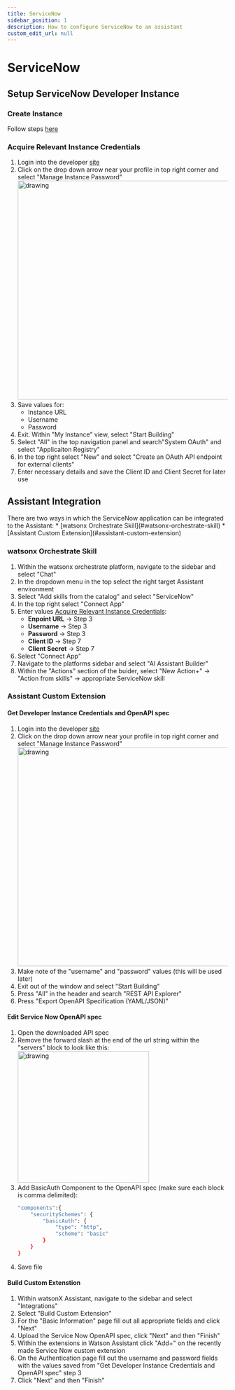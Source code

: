 ```yaml
---
title: ServiceNow
sidebar_position: 1
description: How to configure ServiceNow to an assistant
custom_edit_url: null
---
```


# ServiceNow

## Setup ServiceNow Developer Instance
<div style={{ borderBottom: '1px solid #000', marginTop: '20px', marginBottom: '20px' }}></div>

### Create Instance
Follow steps [here](https://developer.servicenow.com/dev.do#!/learn/learning-plans/tokyo/new_to_servicenow/app_store_learnv2_buildmyfirstapp_tokyo_personal_developer_instances)

### Acquire Relevant Instance Credentials
1. Login into the developer [site](https://developer.servicenow.com/dev.do)
2. Click on the drop down arrow near your profile in top right corner and select "Manage Instance Password"
    <img src="https://zenhub.ibm.com/images/64b6ea16cb0d621557d315d9/58004866-1119-4ce4-8b8e-f2b00b25ba1b" alt="drawing" width="500"/>
3. Save values for:
    * Instance URL
    * Username
    * Password
4. Exit. Within "My Instance" view, select "Start Building"
5. Select "All" in the top navigation panel and search"System OAuth" and select "Applicaiton Registry"
6. In the top right select "New" and select "Create an OAuth API endpoint for external clients"
7. Enter necessary details and save the Client ID and Client Secret for later use


## Assistant Integration
<div style={{ borderBottom: '1px solid #000', marginTop: '20px', marginBottom: '20px' }}></div>
There are two ways in which the ServiceNow application can be integrated to the Assistant:
* [watsonx Orchestrate Skill](#watsonx-orchestrate-skill)
* [Assistant Custom Extension](#assistant-custom-extension)

### watsonx Orchestrate Skill
1. Within the watsonx orchestrate platform,  navigate to the sidebar and select "Chat"
2. In the dropdown menu in the top select the right target Assistant environment
3. Select "Add skills from the catalog" and select "ServiceNow"
4. In the top right select "Connect App"
5. Enter values [Acquire Relevant Instance Credentials](#acquire-relevant-instance-credentials):
    * **Enpoint URL** -> Step 3
    * **Username** -> Step 3
    * **Password** -> Step 3
    * **Client ID** -> Step 7
    * **Client Secret** -> Step 7
6. Select "Connect App"
7. Navigate to the platforms sidebar and select "AI Assistant Builder"
8. Within the "Actions" section of the buider, select "New Action+" -> "Action from skills" -> appropriate ServiceNow skill

### Assistant Custom Extension

#### **Get Developer Instance Credentials and OpenAPI spec**

1. Login into the developer [site](https://developer.servicenow.com/dev.do)
2. Click on the drop down arrow near your profile in top right corner and select "Manage Instance Password"
    <img src="https://zenhub.ibm.com/images/64b6ea16cb0d621557d315d9/58004866-1119-4ce4-8b8e-f2b00b25ba1b" alt="drawing" width="500"/>
3. Make note of the "username" and "password" values (this will be used later)
4. Exit out of the window and select "Start Building"
5. Press "All" in the header and search "REST API Explorer"
6. Press "Export OpenAPI Specification (YAML/JSON)"

#### **Edit Service Now OpenAPI spec**
1. Open the downloaded API spec
2. Remove the forward slash at the end of the url string within the "servers" block to look like this:
     <img src="https://zenhub.ibm.com/images/64b6ea16cb0d621557d315d9/32a80241-3fa6-4659-9fb2-9faaf71f4f04" alt="drawing" width="300"/>
3. Add BasicAuth Component to the OpenAPI spec (make sure each block is comma delimited):
    ```sh
    "components":{
        "securitySchemes": {
            "basicAuth": {
                "type": "http",
                "scheme": "basic"
            }
        }
    }
    ```
4. Save file
#### **Build Custom Extenstion**
1. Within watsonX Assistant, navigate to the sidebar and select "Integrations"
2. Select "Build Custom Extension"
3. For the "Basic Information" page fill out all appropriate fields and click "Next"
4. Upload the Service Now OpenAPI spec, click "Next" and then "Finish"
5. Within the extensions in Watson Assistant click "Add+" on the recently made Service Now custom extension
6. On the Authentication page fill out the username and password fields with the values saved from "Get Developer Instance Credentials and OpenAPI spec" step 3
7. Click "Next" and then "Finish"
